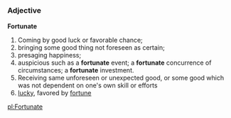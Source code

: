 =={{en}}==
===Adjective===
'''Fortunate'''
# Coming by good luck or favorable chance; 
# bringing some good thing not foreseen as certain; 
# presaging happiness;
# auspicious such as a '''fortunate''' event; a '''fortunate''' concurrence      of circumstances; a '''fortunate''' investment.
# Receiving same unforeseen or unexpected good, or some good which was not dependent on one's own skill or efforts 
# [[lucky]], favored by [[fortune]]

[[pl:Fortunate]]
{{webster}}